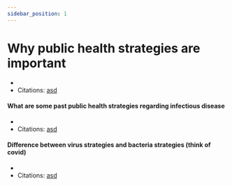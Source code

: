 ```yaml
---
sidebar_position: 1
---
```

# Why public health strategies are important
- 
- Citations: [asd](https://www.britannica.com/science/bacteria/Evolution-of-bacteria)
#### What are some past public health strategies regarding infectious disease
- 
- Citations: [asd](https://www.britannica.com/science/bacteria/Evolution-of-bacteria)
#### Difference between virus strategies and bacteria strategies (think of covid)
- 
- Citations: [asd](https://www.britannica.com/science/bacteria/Evolution-of-bacteria)
